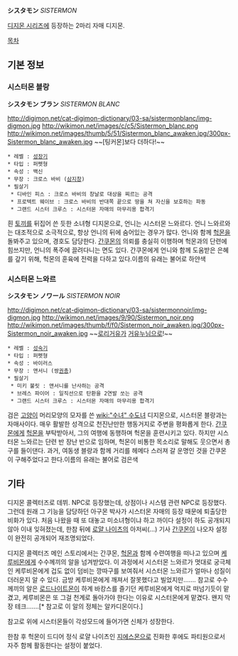 '''シスタモン''' ''SISTERMON''

[[디지몬 시리즈]]에 등장하는 2마리 자매 디지몬.

[[목차]]

== 기본 정보 ==
=== 시스터몬 블랑 ===
'''シスタモン ブラン''' ''SISTERMON BLANC''

http://digimon.net/cat-digimon-dictionary/03-sa/sistermonblanc/img-digmon.jpg http://wikimon.net/images/c/c5/Sistermon_blanc.png http://wikimon.net/images/thumb/5/51/Sistermon_blanc_awaken.jpg/300px-Sistermon_blanc_awaken.jpg  ~~[팅커몬]보다 더하다!~~

 * 레벨 : [[성장기]]
 * 타입 : 퍼펫형
 * 속성 : 백신
 * 무장 : 크로스 바비 ([[삼지창]])
 * 필살기
  * 디바인 피스 : 크로스 바비의 창날로 대상을 찌르는 공격
  * 프로텍트 웨이브 : 크로스 바비의 반대쪽 끝으로 땅을 쳐 자신을 보호하는 파동
  * 그랜드 시스터 크루스 : 시스터몬 자매의 마무리용 합격기

흰 [[토끼]]를 뒤집어 쓴 듯한 소녀형 디지몬으로, 언니는 시스터몬 느와르다. 언니 느와르와는 대조적으로 소극적으로, 항상 언니의 뒤에 숨어있는 경우가 많다. 언니와 함께 [[헉몬]]을 돌봐주고 있으며, 경호도 담당한다. [[간쿠몬]]의 의뢰를 충실히 이행하며 헉몬과의 단련에 힘쓰지만, 언니의 폭주에 끌려다니는 면도 있다. 간쿠몬에게 언니와 함께 도움받은 은혜를 갚기 위해, 헉몬의 훈육에 전력을 다하고 있다.이름의 유래는 불어로 하얀색

=== 시스터몬 느와르 ===
'''シスタモン ノワール''' ''SISTERMON NOIR''

http://digimon.net/cat-digimon-dictionary/03-sa/sistermonnoir/img-digmon.jpg http://wikimon.net/images/9/90/Sistermon_noir.png http://wikimon.net/images/thumb/f/f0/Sistermon_noir_awaken.jpg/300px-Sistermon_noir_awaken.jpg
~~[[로리거유]]가 [[거유]][[누님]]으로!~~
 * 레벨 : [[성숙기]]
 * 타입 : 퍼펫형
 * 속성 : 바이러스
 * 무장 : 앤서니 (쌍[[권총]])
 * 필살기
  * 미키 불릿 : 앤서니를 난사하는 공격
  * 브레스 파이어 : 일직선으로 탄환을 2연발 쏘는 공격
  * 그랜드 시스터 크루스 : 시스터몬 자매의 마무리용 합격기

검은 [[고양이]] 머리모양의 모자를 쓴 [[wiki:"수녀" 수도녀]] 디지몬으로, 시스터몬 블랑과는 자매사이다. 매우 활발한 성격으로 천진난만한 행동거지로 주변을 평화롭게 한다. [[간쿠몬]]에게 [[헉몬]]을 부탁받아서, 그의 여행에 동행하며 헉몬을 훈련시키고 있다. 하지만 시스터몬 느와르는 단련 반 장난 반으로 임하며, 헉몬이 비통한 목소리로 말해도 웃으면서 총구를 들이댄다. 과거, 여동생 블랑과 함께 거리를 헤메다 스러져 갈 운명인 것을 간쿠몬이 구해주었다고 한다.이름의 유래는 불어로 검은색

== 기타 ==
디지몬 콜렉터즈로 데뷔. NPC로 등장했는데, 상점이나 시스템 관련 NPC로 등장했다. 그런데 원래 그 기능을 담당하던 아구몬 박사가 시스터몬 자매의 등장 때문에 퇴출당한 비화가 있다. 처음 나왔을 때 또 대놓고 미소녀형이냐 하고 까이다 설정이 하도 공개되지 않아 이내 잊혀졌는데, 한참 뒤에 [[로얄 나이츠]]의 아저씨(…) 기사 [[간쿠몬]]이 나오자 설정이 완전히 공개되어 재조명되었다.

디지몬 콜렉터즈 메인 스토리에서는 간쿠몬, [[헉몬]]과 함께 수련여행을 떠나고 있으며 [[케루비몬]]에게 수수께끼의 알을 넘겨받았다. 이 과정에서 시스터몬 느와르가 멋대로 궁극체인 케루비몬에게 겁도 없이 덤비는 깡따구를 보여줘서 시스터몬 느와르가 얼마나 성질이 더러운지 알 수 있다. 금방 케루비몬에게 깨져서 잘못했다고 빌었지만……. 참고로 수수께끼의 알은 [[로드나이트몬]]이 하계 바캉스를 즐기던 케루비몬에게 억지로 떠넘기듯이 맡겼고, 케루비몬은 또 그걸 천계로 돌아가야 한다는 이유로 시스터몬에게 맡겼다. 왠지 막장 테크…….[* 참고로 이 알의 정체는 알카디몬이다.]

참고로 위에 시스터몬들이 각성모드에 들어가면 신체가 성장한다.

한참 후 헉몬이 드디어 정식 로얄 나이츠인 [[지에스몬]]으로 진화한 후에도 파티원으로서 자주 함께 활동한다는 설정이 붙었다.
